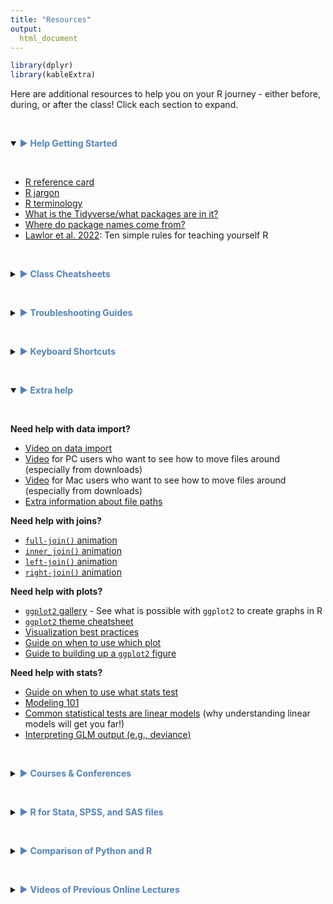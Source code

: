 ```yaml
---
title: "Resources"
output: 
  html_document
---
```


```r
library(dplyr)
library(kableExtra)
```

Here are additional resources to help you on your R journey - either before, during, or after the class! Click each section to expand.

<br>

<details open><summary> <span style = "color: #5383bb;"> ► **Help Getting Started**</span></summary><br>

- [R reference card](http://cran.r-project.org/doc/contrib/Short-refcard.pdf) 
- [R jargon](https://link.springer.com/content/pdf/bbm%3A978-1-4419-1318-0%2F1.pdf) 
- [R terminology](https://cran.r-project.org/doc/manuals/r-release/R-lang.pdf)
- [What is the Tidyverse/what packages are in it?](https://www.tidyverse.org/packages/)
- [Where do package names come from?](https://www.statworx.com/en/content-hub/blog/why-is-it-called-that-way-origin-and-meaning-of-r-package-names/)
- [Lawlor et al. 2022](https://doi.org/10.1371/journal.pcbi.1010372): Ten simple rules for teaching yourself R 

</details>

<br>

<details><summary> <span style = "color: #5383bb;"> ► **Class Cheatsheets**</span></summary><br>

- [Day 1 - RStudio & Reproducibility Cheatsheet](https://jhudatascience.org/intro_to_r/modules/cheatsheets/Day-1.pdf)
- [Day 2 - Basic R & Data Input/Output Cheatsheet](https://jhudatascience.org/intro_to_r/modules/cheatsheets/Day-2.pdf)
- [Day 3 - Data Subsetting  Cheatsheet](https://jhudatascience.org/intro_to_r/modules/cheatsheets/Day-3.pdf)
- [Day 4 - Data Summarization & Data Classes Cheatsheet](https://jhudatascience.org/intro_to_r/modules/cheatsheets/Day-4.pdf)
- [Day 5 - Data Cleaning Cheatsheet](https://jhudatascience.org/intro_to_r/modules/cheatsheets/Day-5.pdf)
- [Day 6 - Data Manipulation & Data Visualization `esquisse` Cheatsheet](https://jhudatascience.org/intro_to_r/modules/cheatsheets/Day-6.pdf)
- [Day 7 - Data Visualization `ggplot2` & Factors Cheatsheet](https://jhudatascience.org/intro_to_r/modules/cheatsheets/Day-7.pdf)
- [Day 8 - Statistics Cheatsheet](https://jhudatascience.org/intro_to_r/modules/cheatsheets/Day-8.pdf)
- [Day 9 - Functions Cheatsheet](https://jhudatascience.org/intro_to_r/modules/cheatsheets/Day-9.pdf)
- [Additional RStudio "Cheatsheets"](https://www.rstudio.com/resources/cheatsheets/)

</details>

<br>

<details><summary> <span style = "color: #5383bb;"> ► **Troubleshooting Guides**</span></summary><br>

- [Guide on when to use quotes or backticks](https://jhudatascience.org/intro_to_r/resources/quotes_vs_backticks.html)
- [Guide on what functions require pulling values out first](https://jhudatascience.org/intro_to_r/resources/functions_for_vectors.html)

</details>

<br>

<details><summary> <span style = "color: #5383bb;"> ► **Keyboard Shortcuts**</span></summary><br>

- RStudio shortcuts can be found [here](<http://www.rstudio.com/ide/docs/using/keyboard_shortcuts>).

</details>

<br>

<details open><summary> <span style = "color: #5383bb;"> ► **Extra help**</span></summary><br>

**Need help with data import?** 

- [Video on data import](https://youtu.be/LEkNfJgpunQ)
- [Video](https://www.youtube.com/watch?v=we6vwB7DsNU) for PC users who want to see how to move files around (especially from downloads) 
- [Video](https://www.youtube.com/watch?v=Ao9e0cDzMrE) for Mac users who want to see how to move files around (especially from downloads)
- [Extra information about file paths](https://docs.google.com/presentation/d/18u1Vhd3Uq-QprC0btpxS_-Ka-LKVUvncyoqdbGdb-g4/edit?usp=sharing)

**Need help with joins?**

- [`full-join()` animation](https://github.com/gadenbuie/tidyexplain/blob/master/images/full-join.gif)
- [`inner_join()` animation](https://github.com/gadenbuie/tidyexplain/blob/master/images/inner-join.gif)
- [`left-join()` animation](https://github.com/gadenbuie/tidyexplain/blob/master/images/left-join.gif)
- [`right-join()` animation](https://github.com/gadenbuie/tidyexplain/blob/master/images/right-join.gif)


**Need help with plots?**

- [`ggplot2` gallery](https://r-graph-gallery.com/ggplot2-package.html) - See what is possible with `ggplot2` to create graphs in R
- [`ggplot2` theme cheatsheet](https://github.com/claragranell/ggplot2/blob/main/ggplot_theme_system_cheatsheet.pdf)
- [Visualization best practices](https://jhudatascience.org/tidyversecourse/dataviz.html#making-good-plots)
- [Guide on when to use which plot](https://infogram.com/page/choose-the-right-chart-data-visualization)
- [Guide to building up a `ggplot2` figure](https://hopstat.wordpress.com/2016/02/18/how-i-build-up-a-ggplot2-figure/)  

**Need help with stats?**

- [Guide on when to use what stats test](https://www.scribbr.com/statistics/statistical-tests/)
- [Modeling 101](https://jhudatascience.org/tidyversecourse/model.html#linear-modeling)
- [Common statistical tests are linear models](https://lindeloev.github.io/tests-as-linear/) (why understanding linear models will get you far!)
- [Interpreting GLM output (e.g., deviance)](https://www.statology.org/null-residual-deviance/)


</details>

<br>

<details><summary> <span style = "color: #5383bb;"> ► **Courses & Conferences**</span></summary><br>

#### **Online Courses and Resources**

- [Tidyverse Skills for Data Science Book](https://jhudatascience.org/tidyversecourse/)  (**a great next step** to learn more about the tidyverse, some modeling, and machine learning)
- [Tidyverse Skills for Data Science Course](https://www.coursera.org/specializations/tidyverse-data-science-r)  (same content with quizzes, can get certificate with $)
- [Open Case Studies](https://www.opencasestudies.org/)  
(resource for specific public health cases with statistical implementation and interpretation - **a great next step** for learning more about stats and wrangling!)
- [R for Data Science](http://r4ds.had.co.nz/)  (great general information)
- [R for Applied Epidemiology](https://epirhandbook.com/en/)  (Similar general introductory course)  
- [R basics chapter of Introduction to Data Science by Rafael A. Irizarry](https://rafalab.github.io/dsbook/r-basics.html)(great general information)
- [Dataquest](https://www.dataquest.io/)  (general interactive resource)
- [Quick R Guide]( http://statmethods.net/)  (nice free general resource)
- [Introduction to Reproducibility](https://jhudatascience.org/Reproducibility_in_Cancer_Informatics/)
- [Advanced Reproducibility](https://jhudatascience.org/Adv_Reproducibility_in_Cancer_Informatics/)

#### **Classes at JHU**

- [PH.140.621, PH.140.622, PH.140.623, PH.140.62 - Statistical Methods in Public Health I, II, III, and IV](https://e-catalogue.jhu.edu/course-descriptions/biostatistics/) - The class is mostly taught in STATA, but you can also join a group of students working in R. The class covers many topics in statistical analysis for public health data.
- [PH.140.778 - Statistical Computing, Algorithm, and Software Development](https://www.jhsph.edu/courses/course/36737/2022/140.778.01/statistical-computing-algorithm-and-software-devel) - A more advanced course for working with data in R.
    - Content for similar topics as this course can also be found on [Leanpub](https://leanpub.com/advstatcomp).

#### **R Conferences**

- The [RStudio/Posit conference](https://posit.co/conference/) has lots of useful workshops! 
- useR! — International R User Conference information can be found [here](https://www.r-project.org/conferences/).

</details>

<br>

<details><summary> <span style = "color: #5383bb;"> ► **R for Stata, SPSS, and SAS files**</span></summary><br>

- The [Haven](https://haven.tidyverse.org/) package  
 (This package is super useful for reading and writing files so that they are compatible across Stata, SPSS, SAS, and R) 
- [R vs Stata](https://link.springer.com/content/pdf/bbm%3A978-1-4419-1318-0%2F1.pdf)  
(See page 505)

</details>

<br>

<details><summary> <span style = "color: #5383bb;"> ► **Comparison of Python and R**</span></summary><br>

- A helpful [blog post](https://www.ibm.com/cloud/blog/python-vs-r) about the difference between these two languages.

</details>

<br>

<details><summary> <span style = "color: #5383bb;"> ► **Videos of Previous Online Lectures**</span></summary><br>

  **From Summer Institute 2023**
  
  ```r
  mat <- matrix(c(
    "Introduction", "https://youtu.be/aIJrFKQYnP8",
    "RStudio", "https://youtu.be/cxHVf5rTK1c",
    "Reproducibility", "https://youtu.be/af9B9-_df1o",
    "Basic R", "https://youtu.be/5io-iZDutH8",
    "Data Input", "https://youtu.be/sllVVRD5YE4",
    "Subsetting Data", "https://youtu.be/dWdK3bnAGm8",
    "Data Classes", "https://youtu.be/Q4ubnU35TUs",
    "Data Summarization", "https://youtu.be/xsI30yCGgTQ",
    "Data Cleaning", "https://youtu.be/qL6_yfiR9Jk",
    "Data Manipulation", "https://youtu.be/fQ7lDp8Svw0",
    "Intro to Data Visualization", "https://youtu.be/D5RdNwadtR0",
    "Data Visualization", "https://youtu.be/fKj1iBxLwyk",
    "Factors", "https://youtu.be/yqU5zHVh-qA",
    "Statistics", "https://youtu.be/T9Oh0miYhZ0",
    "Data Output", "https://youtu.be/x2OuR4JhPLY",
    "Functions", "https://youtu.be/jWv5RSXq5mo"
  ), ncol = 2, byrow = TRUE)
  mat <- data.frame(mat, stringsAsFactors = FALSE)
  colnames(mat) <- c("Day", "Link to Video")
  knitr::kable(mat, format = "html") %>%
    kable_styling()
  ```

  **From Summer Institute 2022**
  
  ```r
  mat <- matrix(c(
    "RStudio and Reproducibility", "https://www.youtube.com/watch?v=eCsD0f0q6rY&t=9s",
    "Basic R", "https://www.youtube.com/watch?v=2YRgDG3qsho",
    "Data IO", "https://www.youtube.com/watch?v=ejnBAdA2N1c",
    "Subsetting Data", "https://www.youtube.com/watch?v=GFa6dXAezJg",
    "Data Summarization", "https://www.youtube.com/watch?v=kj_69maSANk",
    "Data Classes", "https://www.youtube.com/watch?v=zoVciFJieLY&t=21s",
    "Data Cleaning", "https://www.youtube.com/watch?v=GhK8xMUBNwg",
    "Data Manipulation", "https://www.youtube.com/watch?v=qP73AWUjfAU",
    "Intro to Data Visualization", "https://www.youtube.com/watch?v=OCVo6vWrKL4",
    "Data Visualization", "https://www.youtube.com/watch?v=9UPlZqOfT_s",
    "Factors", "https://www.youtube.com/watch?v=0fE756trEEE",
    "Statistics", "https://www.youtube.com/watch?v=jZ5sskAdAJU&t=4s",
    "Functions", "https://www.youtube.com/watch?v=dx-85RzN1G0"
  ), ncol = 2, byrow = TRUE)
  mat <- data.frame(mat, stringsAsFactors = FALSE)
  colnames(mat) <- c("Day", "Link to Video")
  knitr::kable(mat, format = "html") %>%
    kable_styling()
  ```
  
  **From Winter Institute 2022**
  
  ```r
  mat <- matrix(c(
    "RStudio", "https://youtu.be/zpAQrglIJb0",
    "Basic R", "https://youtu.be/_8ZG0G1nNlA",
    "Reproducibility", "https://youtu.be/ChFTiZ7Clo4",
    "Data IO", "https://youtu.be/bnYN7AfYGNM",
    "Subsetting Data", "https://youtu.be/kPU3dl25ox8",
    "Data Summarization", "https://youtu.be/C_a8bGGdrIA",
    "Data Classes", "https://youtu.be/ZCe30kIJ0Xc",
    "Data Cleaning", "https://youtu.be/siFL49CCsJg",
    "Data Manipulation", "https://youtu.be/7M81XUIY5SE",
    "Intro to Data Visualization", "https://youtu.be/Md46muvSrYE",
    "Data Visualization", "https://youtu.be/YjDT3ZUSiR4",
    "Factors", "https://youtu.be/Co4l0YhuYSk",
    "Statistics", "https://youtu.be/3nSIN1mu8uw",
    "Functions", "https://youtu.be/XUKJtUYU1Ic"
  ), ncol = 2, byrow = TRUE)
  mat <- data.frame(mat, stringsAsFactors = FALSE)
  colnames(mat) <- c("Day", "Link to Video")
  knitr::kable(mat, format = "html") %>%
    kable_styling()
  ```
  
  **From Summer Institute 2021**
  
  ```r
  mat <- matrix(c(
    "RStudio", "https://youtu.be/zpAQrglIJb0",
    "Basic R", "https://youtu.be/md30mwFJ2_Q",
    "Data IO", "https://youtu.be/6xNyETqIqZU",
    "Subsetting Data", "https://youtu.be/YeBSc2YXr4U",
    "Data Summarization Part 1 + 2", "https://youtu.be/yL3BGDWtVC4",
    "Data Classes", "https://youtu.be/zBCvbikMTAc",
    "Data Cleaning", "https://youtu.be/TaREvr5evwk",
    "Data Manipulation", "https://youtu.be/-039V99I-PE",
    "Reproducibility", "https://youtu.be/ui9dJLqtdCs",
    "Statistics", "https://youtu.be/EJwlBoBHoz4",
    "Data Visualization", "https://youtu.be/ngQX9khx7UQ",
    "Functions", "https://youtu.be/epIujSKgNi4"
  ), ncol = 2, byrow = TRUE)
  mat <- data.frame(mat, stringsAsFactors = FALSE)
  colnames(mat) <- c("Day", "Link to Video")
  knitr::kable(mat, format = "html") %>%
    kable_styling()
  ```
  
  **From Winter Institute 2020**
  
  ```r
  mat <- matrix(c(
    "RStudio and Data Classes", "https://youtu.be/vyIsDnsq5jY",
    "Subsetting Data", "https://youtu.be/mT8lSagYbjM",
    "Data Summarization Part 1", "https://youtu.be/SZYpzt9zy0g",
    "Data Classes", "https://youtu.be/82zSA1N0mnA",
    "Data Cleaning", "https://youtu.be/G3V2YPaQN34",
    "Data Manipulation", "https://youtu.be/43MPdw5bf4o",
    "Statistics 1", "https://youtu.be/Jr4ljyzrr4U",
    "Statistics 2", "https://youtu.be/ub2BSbK9lMM"
  ), ncol = 2, byrow = TRUE)
  mat <- data.frame(mat, stringsAsFactors = FALSE)
  colnames(mat) <- c("Day", "Link to Video")
  knitr::kable(mat, format = "html") %>%
    kable_styling()
  ```
  
  **From Summer Institute 2017**
  
  ```r
  mat <- matrix(c(
    "Day 1", "https://youtu.be/Xi-wsACc7p0",
    "Day 2", "https://youtu.be/u1FQt9Hr8iw",
    "Day 3", "https://youtu.be/woc7AGJTzZw",
    "Day 4", "https://youtu.be/RZ7eVIMPIes",
    "Day 5", "https://youtu.be/e8cFV8wluC0"
  ), ncol = 2, byrow = TRUE)
  mat <- data.frame(mat, stringsAsFactors = FALSE)
  colnames(mat) <- c("Day", "Link to Video")
  knitr::kable(mat, format = "html") %>%
    kable_styling()
  ```

</details>

<br>
